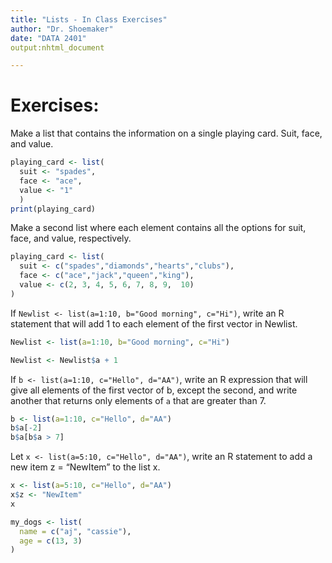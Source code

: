 ```yaml
---
title: "Lists - In Class Exercises"
author: "Dr. Shoemaker"
date: "DATA 2401"
output:nhtml_document

---
```


# Exercises: 

Make a list that contains the information on a single playing card. Suit, face, and value. 

```r
playing_card <- list( 
  suit <- "spades",
  face <- "ace",
  value <- "1"
  )
print(playing_card)
```


Make a second list where each element contains all the options for suit, face, and value, respectively. 

```r
playing_card <- list(
  suit <- c("spades","diamonds","hearts","clubs"),
  face <- c("ace","jack","queen","king"),
  value <- c(2, 3, 4, 5, 6, 7, 8, 9,  10)
)

```


If `Newlist <- list(a=1:10, b="Good morning", c="Hi")`, write an R statement that will add 1 to each element of the first vector in Newlist.

```r
Newlist <- list(a=1:10, b="Good morning", c="Hi")

Newlist <- Newlist$a + 1


```

If `b <- list(a=1:10, c="Hello", d="AA")`, write an R expression that will give all elements of the first vector of b, except the second, and write another that returns only elements of `a` that are greater than 7.

```r
b <- list(a=1:10, c="Hello", d="AA")
b$a[-2]
b$a[b$a > 7]
```

Let `x <- list(a=5:10, c="Hello", d="AA")`, write an R statement to add a new item z = "NewItem" to the list x.

```r
x <- list(a=5:10, c="Hello", d="AA")
x$z <- "NewItem"
x


```
```r

my_dogs <- list(
  name = c("aj", "cassie"),
  age = c(13, 3)
)
```

